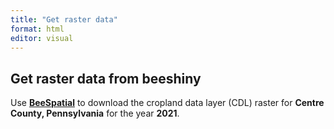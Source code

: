 ```yaml
---
title: "Get raster data"
format: html
editor: visual
---
```


## Get raster data from beeshiny

Use [**BeeSpatial**](https://beesuite.psu.edu/beespatial/) to download the cropland data layer (CDL) raster for **Centre County, Pennsylvania** for the year **2021**.
